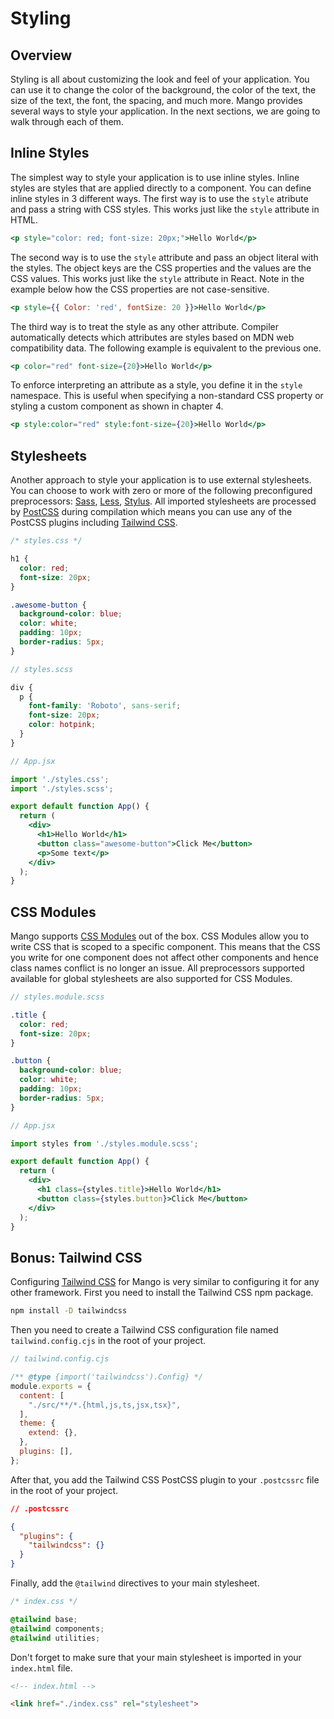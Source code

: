 # Styling

## Overview

Styling is all about customizing the look and feel of your application. You can use it to change the color of the background, the color of the text, the size of the text, the font, the spacing, and much more. Mango provides several ways to style your application. In the next sections, we are going to walk through each of them.

## Inline Styles

The simplest way to style your application is to use inline styles. Inline styles are styles that are applied directly to a component. You can define inline styles in 3 different ways. The first way is to use the `style` atribute and pass a string with CSS styles. This works just like the `style` attribute in HTML.

```jsx
<p style="color: red; font-size: 20px;">Hello World</p>
```

The second way is to use the `style` attribute and pass an object literal with the styles. The object keys are the CSS properties and the values are the CSS values. This works just like the `style` attribute in React. Note in the example below how the CSS properties are not case-sensitive.

```jsx
<p style={{ Color: 'red', fontSize: 20 }}>Hello World</p>
```

The third way is to treat the style as any other attribute. Compiler automatically detects which attributes are styles based on MDN web compatibility data. The following example is equivalent to the previous one.

```jsx
<p color="red" font-size={20}>Hello World</p>
```

To enforce interpreting an attribute as a style, you define it in the `style` namespace. This is useful when specifying a non-standard CSS property or styling a custom component as shown in chapter 4.

```jsx
<p style:color="red" style:font-size={20}>Hello World</p>
```

## Stylesheets

Another approach to style your application is to use external stylesheets. You can choose to work with zero or more of the following preconfigured preprocessors: [Sass](https://sass-lang.com/), [Less](https://lesscss.org/), [Stylus](https://stylus-lang.com/). All imported stylesheets are processed by [PostCSS](https://postcss.org/) during compilation which means you can use any of the PostCSS plugins including [Tailwind CSS](https://tailwindcss.com/).

```css
/* styles.css */

h1 {
  color: red;
  font-size: 20px;
}

.awesome-button {
  background-color: blue;
  color: white;
  padding: 10px;
  border-radius: 5px;
}
```

```scss
// styles.scss

div {
  p {
    font-family: 'Roboto', sans-serif;
    font-size: 20px;
    color: hotpink;
  }
}
```

```jsx
// App.jsx

import './styles.css';
import './styles.scss';

export default function App() {
  return (
    <div>
      <h1>Hello World</h1>
      <button class="awesome-button">Click Me</button>
      <p>Some text</p>
    </div>
  );
}
```

## CSS Modules

Mango supports [CSS Modules](https://github.com/css-modules/css-modules) out of the box. CSS Modules allow you to write CSS that is scoped to a specific component. This means that the CSS you write for one component does not affect other components and hence class names conflict is no longer an issue. All preprocessors supported available for global stylesheets are also supported for CSS Modules.

```scss
// styles.module.scss

.title {
  color: red;
  font-size: 20px;
}

.button {
  background-color: blue;
  color: white;
  padding: 10px;
  border-radius: 5px;
}
```

```jsx
// App.jsx

import styles from './styles.module.scss';

export default function App() {
  return (
    <div>
      <h1 class={styles.title}>Hello World</h1>
      <button class={styles.button}>Click Me</button>
    </div>
  );
}
```

## Bonus: Tailwind CSS

Configuring [Tailwind CSS](https://tailwindcss.com/) for Mango is very similar to configuring it for any other framework. First you need to install the Tailwind CSS npm package.

```bash
npm install -D tailwindcss
```

Then you need to create a Tailwind CSS configuration file named `tailwind.config.cjs` in the root of your project.

```javascript
// tailwind.config.cjs

/** @type {import('tailwindcss').Config} */
module.exports = {
  content: [
    "./src/**/*.{html,js,ts,jsx,tsx}",
  ],
  theme: {
    extend: {},
  },
  plugins: [],
};
```

After that, you add the Tailwind CSS PostCSS plugin to your `.postcssrc` file in the root of your project.

```json
// .postcssrc

{
  "plugins": {
    "tailwindcss": {}
  }
}
````

Finally, add the `@tailwind` directives to your main stylesheet.

```css
/* index.css */

@tailwind base;
@tailwind components;
@tailwind utilities;
```
Don't forget to make sure that your main stylesheet is imported in your `index.html` file.

```html
<!-- index.html -->

<link href="./index.css" rel="stylesheet">
```